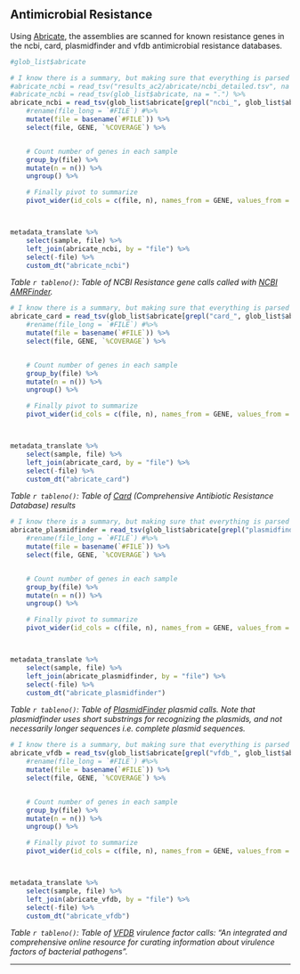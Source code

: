 ## Antimicrobial Resistance

Using [Abricate](https://github.com/tseemann/abricate#abricate), the assemblies are scanned for known resistance genes in the ncbi, card, plasmidfinder and vfdb antimicrobial resistance databases.

```r

#glob_list$abricate

# I know there is a summary, but making sure that everything is parsed as numbers is just easier if I do my own pivot.
#abricate_ncbi = read_tsv("results_ac2/abricate/ncbi_detailed.tsv", na = ".") %>%
#abricate_ncbi = read_tsv(glob_list$abricate, na = ".") %>%
abricate_ncbi = read_tsv(glob_list$abricate[grepl("ncbi_", glob_list$abricate)], na = ".") %>%
    #rename(file_long = `#FILE`) #%>%
    mutate(file = basename(`#FILE`)) %>%
    select(file, GENE, `%COVERAGE`) %>%


    # Count number of genes in each sample
    group_by(file) %>%
    mutate(n = n()) %>%
    ungroup() %>%

    # Finally pivot to summarize
    pivot_wider(id_cols = c(file, n), names_from = GENE, values_from = `%COVERAGE`)



metadata_translate %>% 
    select(sample, file) %>%
    left_join(abricate_ncbi, by = "file") %>%
    select(-file) %>%
    custom_dt("abricate_ncbi")


```


*Table `r tableno()`: Table of NCBI Resistance gene calls called with [NCBI AMRFinder](https://www.ncbi.nlm.nih.gov/pmc/articles/PMC6811410/).*



```r

# I know there is a summary, but making sure that everything is parsed as numbers is just easier if I do my own pivot.
abricate_card = read_tsv(glob_list$abricate[grepl("card_", glob_list$abricate)], na = ".") %>%
    #rename(file_long = `#FILE`) #%>%
    mutate(file = basename(`#FILE`)) %>%
    select(file, GENE, `%COVERAGE`) %>%


    # Count number of genes in each sample
    group_by(file) %>%
    mutate(n = n()) %>%
    ungroup() %>%

    # Finally pivot to summarize
    pivot_wider(id_cols = c(file, n), names_from = GENE, values_from = `%COVERAGE`)



metadata_translate %>% 
    select(sample, file) %>%
    left_join(abricate_card, by = "file") %>%
    select(-file) %>%
    custom_dt("abricate_card")


```

*Table `r tableno()`: Table of [Card](https://card.mcmaster.ca/) (Comprehensive Antibiotic Resistance Database) results*


```r

# I know there is a summary, but making sure that everything is parsed as numbers is just easier if I do my own pivot.
abricate_plasmidfinder = read_tsv(glob_list$abricate[grepl("plasmidfinder_", glob_list$abricate)], na = ".") %>%
    #rename(file_long = `#FILE`) #%>%
    mutate(file = basename(`#FILE`)) %>%
    select(file, GENE, `%COVERAGE`) %>%


    # Count number of genes in each sample
    group_by(file) %>%
    mutate(n = n()) %>%
    ungroup() %>%

    # Finally pivot to summarize
    pivot_wider(id_cols = c(file, n), names_from = GENE, values_from = `%COVERAGE`)



metadata_translate %>% 
    select(sample, file) %>%
    left_join(abricate_plasmidfinder, by = "file") %>%
    select(-file) %>%
    custom_dt("abricate_plasmidfinder")


```

*Table `r tableno()`: Table of [PlasmidFinder](https://cge.cbs.dtu.dk/services/PlasmidFinder/) plasmid calls. Note that plasmidfinder uses short substrings for recognizing the plasmids, and not necessarily longer sequences i.e. complete plasmid sequences.*


```r

# I know there is a summary, but making sure that everything is parsed as numbers is just easier if I do my own pivot.
abricate_vfdb = read_tsv(glob_list$abricate[grepl("vfdb_", glob_list$abricate)], na = ".") %>%
    #rename(file_long = `#FILE`) #%>%
    mutate(file = basename(`#FILE`)) %>%
    select(file, GENE, `%COVERAGE`) %>%


    # Count number of genes in each sample
    group_by(file) %>%
    mutate(n = n()) %>%
    ungroup() %>%

    # Finally pivot to summarize
    pivot_wider(id_cols = c(file, n), names_from = GENE, values_from = `%COVERAGE`)



metadata_translate %>% 
    select(sample, file) %>%
    left_join(abricate_vfdb, by = "file") %>%
    select(-file) %>%
    custom_dt("abricate_vfdb")


```

*Table `r tableno()`: Table of [VFDB](http://www.mgc.ac.cn/VFs/main.htm) virulence factor calls: "An integrated and comprehensive online resource for curating information about virulence factors of bacterial pathogens".*





---